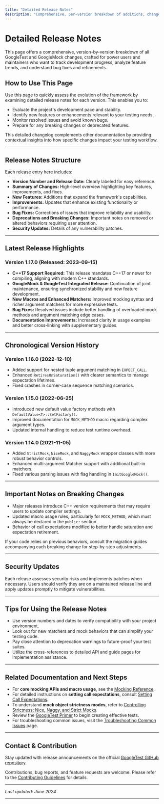 ```yaml
---
title: "Detailed Release Notes"
description: "Comprehensive, per-version breakdown of additions, changes, and resolved issues for power users and maintainers. This page allows users to evaluate the development pace, broader feature trends, and implementation refinements."
---
```


# Detailed Release Notes

This page offers a comprehensive, version-by-version breakdown of all GoogleTest and GoogleMock changes, crafted for power users and maintainers who want to track development progress, analyze feature trends, and understand bug fixes and refinements.

## How to Use This Page

Use this page to quickly assess the evolution of the framework by examining detailed release notes for each version. This enables you to:

- Evaluate the project's development pace and stability.
- Identify new features or enhancements relevant to your testing needs.
- Monitor resolved issues and avoid known bugs.
- Prepare for any breaking changes or deprecated features.

This detailed changelog complements other documentation by providing contextual insights into how specific changes impact your testing workflow.

---

## Release Notes Structure

Each release entry here includes:

- **Version Number and Release Date:** Clearly labeled for easy reference.
- **Summary of Changes:** High-level overview highlighting key features, improvements, and fixes.
- **New Features:** Additions that expand the framework's capabilities.
- **Improvements:** Updates that enhance existing functionality or performance.
- **Bug Fixes:** Corrections of issues that improve reliability and usability.
- **Deprecations and Breaking Changes:** Important notes on removed or altered behaviors requiring user attention.
- **Security Updates:** Details of any vulnerability patches.

---

## Latest Release Highlights

### Version 1.17.0 (Released: 2023-09-15)

- **C++17 Support Required:** This release mandates C++17 or newer for compiling, aligning with modern C++ standards.
- **GoogleMock & GoogleTest Integrated Release:** Continuation of joint maintenance, ensuring synchronized stability and new feature development.
- **New Macros and Enhanced Matchers:** Improved mocking syntax and richer argument matchers for more expressive tests.
- **Bug Fixes:** Resolved issues include better handling of overloaded mock methods and argument matching edge cases.
- **Documentation Improvements:** Increased clarity in usage examples and better cross-linking with supplementary guides.

---

## Chronological Version History

### Version 1.16.0 (2022-12-10)

- Added support for nested tuple argument matching in `EXPECT_CALL`.
- Enhanced `RetiresOnSaturation()` with clearer semantics to manage expectation lifetimes.
- Fixed crashes in corner-case sequence matching scenarios.

### Version 1.15.0 (2022-06-25)

- Introduced new default value factory methods with `DefaultValue<T>::SetFactory()`.
- Improved documentation for `MOCK_METHOD` macro regarding complex argument types.
- Updated internal handling to reduce test runtime overhead.

### Version 1.14.0 (2021-11-05)

- Added `StrictMock`, `NiceMock`, and `NaggyMock` wrapper classes with more robust behavior controls.
- Enhanced multi-argument Matcher support with additional built-in matchers.
- Fixed various parsing issues with flag handling in `InitGoogleMock()`.

---

## Important Notes on Breaking Changes

- Major releases introduce C++ version requirements that may require users to update compiler settings.
- Updated macro usage rules, particularly for `MOCK_METHOD`, which must always be declared in the `public:` section.
- Behavior of call expectations modified to better handle saturation and expectation retirement.

If your code relies on previous behaviors, consult the migration guides accompanying each breaking change for step-by-step adjustments.

---

## Security Updates

Each release assesses security risks and implements patches when necessary. Users should verify they are on a maintained release line and apply updates promptly to mitigate vulnerabilities.

---

## Tips for Using the Release Notes

- Use version numbers and dates to verify compatibility with your project environment.
- Look out for new matchers and mock behaviors that can simplify your testing code.
- Pay close attention to deprecation warnings to future-proof your test suites.
- Utilize the cross-references to detailed API and guide pages for implementation assistance.

---

## Related Documentation and Next Steps

- For **core mocking APIs and macro usage**, see the [Mocking Reference](/docs/reference/mocking.md).
- For detailed instructions on **setting call expectations**, consult [Setting Call Expectations](/api-reference/core-mocking-apis/call-expectations).
- To understand **mock object strictness modes**, refer to [Controlling Strictness: Nice, Naggy, and Strict Mocks](/api-reference/core-mocking-apis/strictness-modes).
- Review the [GoogleTest Primer](/guides/getting-started/primer-basics) to begin creating effective tests.
- For troubleshooting common issues, visit the [Troubleshooting Common Issues](/getting-started/troubleshooting-help/common-issues) page.

---

## Contact & Contribution

Stay updated with release announcements on the official [GoogleTest GitHub repository](https://github.com/google/googletest/releases).

Contributions, bug reports, and feature requests are welcome. Please refer to the [Contributing Guidelines](https://github.com/google/googletest/blob/main/CONTRIBUTING.md) for details.


---

_Last updated: June 2024_

---